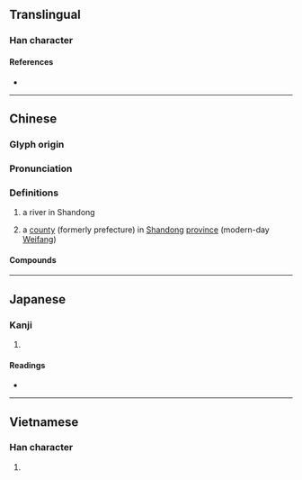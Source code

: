 {{also|潍}}
{{character info/new}}
==Translingual==

===Han character===
{{Han char|rn=85|rad=水|as=14|sn=17|four=30114|canj=EVFG|ids=⿰氵維}}


====References====
* {{Han ref|kx=0657.160|dkj=18533|dj=1067.170|hdz=31775.030|uh=6FF0|ud=28656|bh=C0E5|bd=49381}}

----

==Chinese==
{{zh-forms|s=潍}}

===Glyph origin===
{{Han etym}}

===Pronunciation===
{{zh-pron
|m=wéi
|c=wai4
|mc=y
|oc=y
|cat=pn
}}

===Definitions===
{{zh-hanzi}}

# {{zh-div|河}} a river in Shandong
# {{zh-div|縣|州}} a [[county]] (formerly prefecture) in [[Shandong]] [[province]] (modern-day [[Weifang]])

====Compounds====
{{zh-der|濰河|濰縣}}

----

==Japanese==

===Kanji===
{{ja-kanji|grade=|rs=水14}}

# {{defn|lang=ja|sort=水14}}

====Readings====
* {{ja-readings|on=[[い]] (i), [[ゆい]] (yui)|kun=}}

----

==Vietnamese==

===Han character===
{{vi-readings|rs=水14| hanviet = duy}}

# {{defn|lang=vi|sort=水14}}

{{cln|vi|Han tu}}